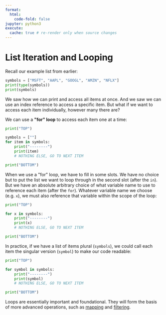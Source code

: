 ```yaml
---
format:
  html:
    code-fold: false
jupyter: python3
execute:
  cache: true # re-render only when source changes
---
```


# List Iteration and Looping

Recall our example list from earlier:


```python
symbols = ["MSFT", "AAPL", "GOOGL", "AMZN", "NFLX"]
print(type(symbols))
print(symbols)
```

We saw how we can print and access all items at once. And we saw we can use an index reference to access a specific item. But what if we want to access each item individually, however many there are?

We can use a **\"for\" loop** to access each item one at a time:

```python
print("TOP")

symbols = [""]
for item in symbols:
    print("--------")
    print(item)
    # NOTHING ELSE, GO TO NEXT ITEM

print("BOTTOM")
```

When we use a \"for\" loop, we have to fill in some slots. We have no choice but to put the list we want to loop through in the second slot (after the `in`). But we have an absolute arbitrary choice of what variable name to use to reference each item (after the `for`). Whatever variable name we choose (e.g. `x`), we must also reference that variable within the scope of the loop:

```python
print("TOP")

for x in symbols:
    print("--------")
    print(x)
    # NOTHING ELSE, GO TO NEXT ITEM

print("BOTTOM")
```

In practice, if we have a list of items plural (`symbols`), we could call each item the singular version (`symbol`) to make our code readable:

```python
print("TOP")

for symbol in symbols:
    print("--------")
    print(symbol)
    # NOTHING ELSE, GO TO NEXT ITEM

print("BOTTOM")
```

Loops are essentially important and foundational. They will form the basis of more advanced operations, such as [mapping](./mapping.qmd) and [filtering](./filtering.qmd).
